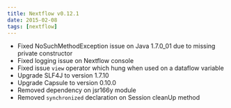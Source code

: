 ```yaml
---
title: Nextflow v0.12.1
date: 2015-02-08
tags: [nextflow]
---
```


- Fixed NoSuchMethodException issue on Java 1.7.0_01 due to missing private constructor
- Fixed logging issue on Nextflow console
- Fixed issue `view` operator which hung when used on a dataflow variable
- Upgrade SLF4J to version 1.7.10
- Upgrade Capsule to version 0.10.0
- Removed dependency on jsr166y module
- Removed `synchronized` declaration on Session cleanUp method
